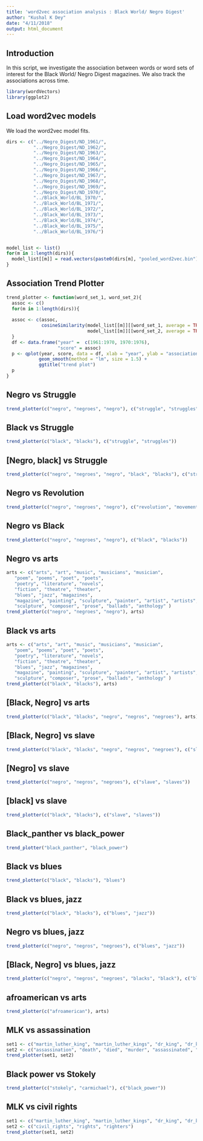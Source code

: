 ```yaml
---
title: 'word2vec association analysis : Black World/ Negro Digest'
author: "Kushal K Dey"
date: "4/11/2018"
output: html_document
---
```


## Introduction

In this script, we investigate the association between words or word sets of
interest for the Black World/ Negro Digest magazines. We also track the 
associations across time.

```r
library(wordVectors)
library(ggplot2)
```

## Load word2vec models

We load the word2vec model fits.

```r
dirs <- c("../Negro_Digest/ND_1961/",
          "../Negro_Digest/ND_1962/",
          "../Negro_Digest/ND_1963/",
          "../Negro_Digest/ND_1964/",
          "../Negro_Digest/ND_1965/",
          "../Negro_Digest/ND_1966/",
          "../Negro_Digest/ND_1967/",
          "../Negro_Digest/ND_1968/",
          "../Negro_Digest/ND_1969/",
          "../Negro_Digest/ND_1970/",
          "../Black_World/BL_1970/",
          "../Black_World/BL_1971/",
          "../Black_World/BL_1972/",
          "../Black_World/BL_1973/",
          "../Black_World/BL_1974/",
          "../Black_World/BL_1975/",
          "../Black_World/BL_1976/")


model_list <- list()
for(m in 1:length(dirs)){
  model_list[[m]] = read.vectors(paste0(dirs[m], "pooled_word2vec.bin"))
}
```

## Association Trend Plotter 

```r
trend_plotter <- function(word_set_1, word_set_2){
  assoc <- c()
  for(m in 1:length(dirs)){
  
  assoc <- c(assoc, 
             cosineSimilarity(model_list[[m]][[word_set_1, average = TRUE]], 
                              model_list[[m]][[word_set_2, average = TRUE]]))
  }
  df <- data.frame("year" =  c(1961:1970, 1970:1976),
                   "score" = assoc)
  p <- qplot(year, score, data = df, xlab = "year", ylab = "association score") +  
            geom_smooth(method = "lm", size = 1.5) +
            ggtitle("trend plot")
  p
}
```

##  Negro vs Struggle 

```r
trend_plotter(c("negro", "negroes", "negro"), c("struggle", "struggles"))
```

##  Black vs Struggle 

```r
trend_plotter(c("black", "blacks"), c("struggle", "struggles"))
```


##  [Negro, black] vs Struggle 

```r
trend_plotter(c("negro", "negroes", "negro", "black", "blacks"), c("struggle", "struggles"))
```


## Negro vs Revolution 

```r
trend_plotter(c("negro", "negroes", "negro"), c("revolution", "movement"))
```

## Negro vs Black

```r
trend_plotter(c("negro", "negroes", "negro"), c("black", "blacks"))
```

## Negro vs arts

```r
arts <- c("arts", "art", "music", "musicians", "musician",
   "poem", "poems", "poet", "poets",
   "poetry", "literature", "novels",
   "fiction", "theatre", "theater",
   "blues", "jazz", "magazines",
   "magazine", "painting", "sculpture", "painter", "artist", "artists",
   "sculpture", "composer", "prose", "ballads", "anthology" )
trend_plotter(c("negro", "negroes", "negro"), arts)
```

## Black vs arts

```r
arts <- c("arts", "art", "music", "musicians", "musician",
   "poem", "poems", "poet", "poets",
   "poetry", "literature", "novels",
   "fiction", "theatre", "theater",
   "blues", "jazz", "magazines",
   "magazine", "painting", "sculpture", "painter", "artist", "artists",
   "sculpture", "composer", "prose", "ballads", "anthology" )
trend_plotter(c("black", "blacks"), arts)
```

## [Black, Negro] vs arts

```r
trend_plotter(c("black", "blacks", "negro", "negros", "negroes"), arts)
```

## [Black, Negro] vs slave

```r
trend_plotter(c("black", "blacks", "negro", "negros", "negroes"), c("slave", "slaves"))
```

## [Negro] vs slave

```r
trend_plotter(c("negro", "negros", "negroes"), c("slave", "slaves"))
```

## [black] vs slave

```r
trend_plotter(c("black", "blacks"), c("slave", "slaves"))
```

## Black_panther vs black_power

```r
trend_plotter("black_panther", "black_power")
```

## Black vs blues

```r
trend_plotter(c("black", "blacks"), "blues")
```

## Black vs blues, jazz

```r
trend_plotter(c("black", "blacks"), c("blues", "jazz"))
```

## Negro vs blues, jazz

```r
trend_plotter(c("negro", "negros", "negroes"), c("blues", "jazz"))
```

## [Black, Negro] vs blues, jazz

```r
trend_plotter(c("negro", "negros", "negroes", "blacks", "black"), c("blues", "jazz"))
```

## afroamerican vs arts

```r
trend_plotter(c("afroamerican"), arts)
```

## MLK vs assassination

```r
set1 <- c("martin_luther_king", "martin_luther_kings", "dr_king", "dr_kings")
set2 <- c("assassination", "death", "died", "murder", "assassinated", "murdered")
trend_plotter(set1, set2)
```

## Black power vs Stokely

```r
trend_plotter(c("stokely", "carmichael"), c("black_power"))
```

## MLK vs civil rights

```r
set1 <- c("martin_luther_king", "martin_luther_kings", "dr_king", "dr_kings")
set2 <- c("civil_rights", "rights", "righters")
trend_plotter(set1, set2)
```




